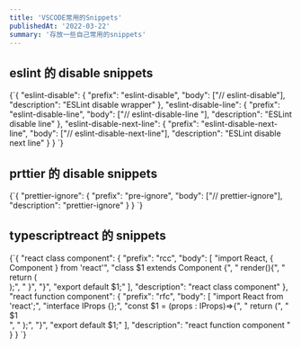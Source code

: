 ```yaml
---
title: 'VSCODE常用的Snippets'
publishedAt: '2022-03-22'
summary: '存放一些自己常用的snippets'
---
```


## eslint 的 disable snippets

<CodeBlock language="json" height={310} readonly disableScroll>
{`{
  "eslint-disable": {
    "prefix": "eslint-disable",
    "body": ["// eslint-disable"],
    "description": "ESLint disable wrapper"
  },
  "eslint-disable-line": {
    "prefix": "eslint-disable-line",
    "body": ["// eslint-disable-line "],
    "description": "ESLint disable line"
  },
  "eslint-disable-next-line": {
    "prefix": "eslint-disable-next-line",
    "body": ["// eslint-disable-next-line"],
    "description": "ESLint disable next line"
  }
}
`}
</CodeBlock>


## prttier 的 disable snippets

<CodeBlock language="json" height={130} readonly disableScroll>
{`{
  "prettier-ignore": {
    "prefix": "pre-ignore",
    "body": ["// prettier-ignore"],
    "description": "prettier-ignore"
  }
}
`}
</CodeBlock>

## typescriptreact 的 snippets

<CodeBlock language="json" height={550} disableScroll>
{`{
  "react class component": {
    "prefix": "rcc",
    "body": [
      "import React, { Component } from 'react'",
      "class $1 extends Component {",
      "    render(){",
      "        return (<div></div>);",
      "    }",
      "}",
      "export default $1;"
    ],
    "description": "react class component"
  },
  "react function component": {
    "prefix": "rfc",
    "body": [
      "import React from 'react';",
      "interface IProps {};",
      "const $1 = (props : IProps)=>{",
      "    return (",
      "        <div>$1</div>",
      "    );",
      "}",
      "export default $1;"
    ],
    "description": "react function component "
  }
}
`}
</CodeBlock>